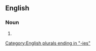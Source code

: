 ==English==

===Noun===
{{head|en|noun form}}

# {{plural of|blowfly|lang=en}}

[[Category:English plurals ending in "-ies"]]